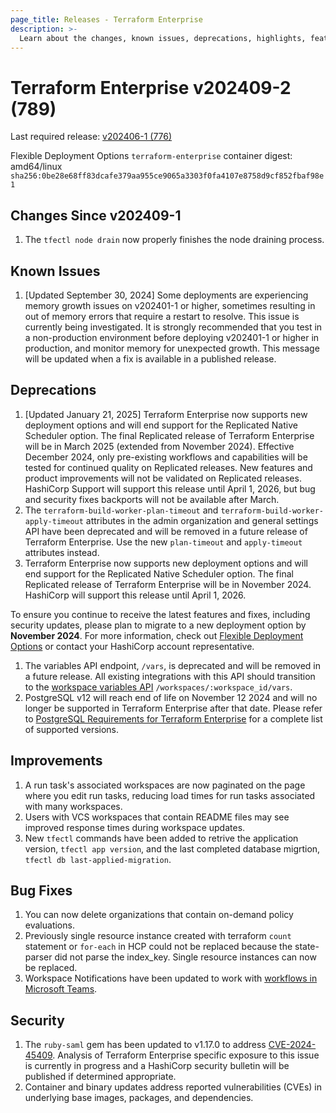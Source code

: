```yaml
---
page_title: Releases - Terraform Enterprise
description: >-
  Learn about the changes, known issues, deprecations, highlights, features, improvements, bug fixes, and security fixes for the v202409-2 (789) release.
---
```


# Terraform Enterprise v202409-2 (789)

Last required release: [v202406-1 (776)](/terraform/enterprise/releases/2024/v202406-1)

Flexible Deployment Options `terraform-enterprise` container digest: amd64/linux `sha256:0be28e68ff83dcafe379aa955ce9065a3303f0fa4107e8758d9cf852fbaf98e1`

## Changes Since v202409-1
1. The `tfectl node drain` now properly finishes the node draining process. 


## Known Issues
1. [Updated September 30, 2024] Some deployments are experiencing memory growth issues on v202401-1 or higher, sometimes resulting in out of memory errors that require a restart to resolve. This issue is currently being investigated. It is strongly recommended that you test in a non-production environment before deploying v202401-1 or higher in production, and monitor memory for unexpected growth. This message will be updated when a fix is available in a published release.

## Deprecations

1. [Updated January 21, 2025] Terraform Enterprise now supports new deployment options and will end support for the Replicated Native Scheduler option.
   The final Replicated release of Terraform Enterprise will be in March 2025 (extended from November 2024). Effective December 2024,
   only pre-existing workflows and capabilities will be tested for continued quality on Replicated releases. New features and product
   improvements will not be validated on Replicated releases. HashiCorp Support will support this release until April 1, 2026, but
   bug and security fixes backports will not be available after March.
1. The `terraform-build-worker-plan-timeout` and `terraform-build-worker-apply-timeout` attributes in the admin organization and general settings API have been deprecated and will be removed in a future release of Terraform Enterprise. Use the new `plan-timeout` and `apply-timeout` attributes instead.
1. Terraform Enterprise now supports new deployment options and will end support for the Replicated Native Scheduler option. The final Replicated release of Terraform Enterprise will be in November 2024. HashiCorp will support this release until April 1, 2026.

  To ensure you continue to receive the latest features and fixes, including security updates, please plan to migrate to a new deployment option by **November 2024**. For more information, check out [Flexible Deployment Options](/terraform/enterprise/flexible-deployments/) or contact your HashiCorp account representative.
1. The variables API endpoint, `/vars`, is deprecated and will be removed in a future release. All existing integrations with this API should transition to the [workspace variables API](/terraform/cloud-docs/api-docs/workspace-variables) `/workspaces/:workspace_id/vars`.
1. PostgreSQL v12 will reach end of life on November 12 2024 and will no longer be supported in Terraform Enterprise after that date. Please refer to [PostgreSQL Requirements for Terraform Enterprise](/terraform/enterprise/flexible-deployments/install/requirements/data-storage/postgres-requirements) for a complete list of supported versions.


## Improvements

1. A run task's associated workspaces are now paginated on the page where you edit run tasks, reducing load times for run tasks associated with many workspaces.
1. Users with VCS workspaces that contain README files may see improved response times during workspace updates.
1. New `tfectl` commands have been added to retrive the application version, `tfectl app version`, and the last completed database migrtion, `tfectl db last-applied-migration`.


## Bug Fixes

1. You can now delete organizations that contain on-demand policy evaluations.
1. Previously single resource instance created with terraform `count` statement or `for-each`  in HCP could not be replaced because the state-parser did not parse the index_key. Single resource instances can now be replaced.
1. Workspace Notifications have been updated to work with [workflows in Microsoft Teams](https://devblogs.microsoft.com/microsoft365dev/retirement-of-office-365-connectors-within-microsoft-teams/).


## Security

1. The `ruby-saml` gem has been updated to v1.17.0 to address [CVE-2024-45409](https://github.com/advisories/GHSA-jw9c-mfg7-9rx2). Analysis of Terraform Enterprise specific exposure to this issue is currently in progress and a HashiCorp security bulletin will be published if determined appropriate.
1. Container and binary updates address reported vulnerabilities (CVEs) in underlying base images, packages, and dependencies.
